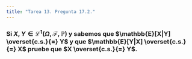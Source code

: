 ```yaml
---
title: "Tarea 13. Pregunta 17.2."
---
```


### Si $X,Y \in \mathscr{L}^{1}(\Omega,\mathscr{F}, \mathbb{P})$ y sabemos que $\mathbb{E}[X|Y] \overset{c.s.}{=} Y$ y que $\mathbb{E}[Y|X] \overset{c.s.}{=} X$ pruebe que $X \overset{c.s.}{=} Y$.

